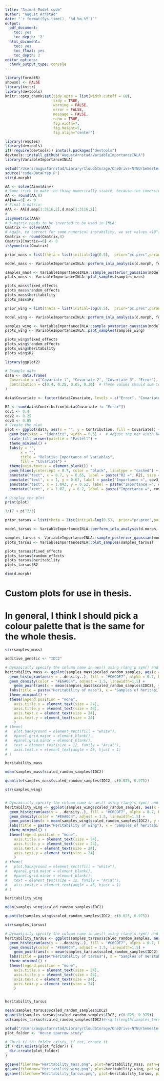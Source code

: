 ```yaml
---
title: "Animal Model code"
author: "August Arnstad"
date: "`r format(Sys.time(), '%d.%m.%Y')`"
output:
  pdf_document:
    toc: yes
    toc_depth: '2'
  html_document:
    toc: yes
    toc_float: yes
    toc_depth: 2
editor_options: 
  chunk_output_type: console
---
```


```r
library(formatR)
showsol <- FALSE
library(knitr)
library(devtools)
knitr::opts_chunk$set(tidy.opts = list(width.cutoff = 68), 
                      tidy = TRUE, 
                      warning = FALSE, 
                      error = FALSE, 
                      message = FALSE, 
                      echo = TRUE, 
                      fig.width=7, 
                      fig.height=5, 
                      fig.align="center")

library(remotes)
library(devtools)
if(!require(devtools)) install.packages("devtools")
devtools::install_github("AugustArnstad/VariableImportanceINLA")
library(VariableImportanceINLA)
```

```r
setwd("/Users/augustarnstad/Library/CloudStorage/OneDrive-NTNU/Semester_10/Animal modelling INLA, sparrows")
source("code/DataPrep.R")
str(d.morph)

```

```r
AA <- solve(Ainv$Ainv)
# Some trick to make the thing numerically stable, because the inversion leads to some tiny non-zero values that are artefacts of the inversion...:
AA <- round(AA,8)
AA[AA==0] <- 0
# Final A-matrix:
AAA <- AA[d.map[1:3116,2],d.map[1:3116,2]]
#
isSymmetric(AAA)
# A-matrix needs to be inverted to be used in INLA:
Cmatrix <- solve(AAA)
# Again, to correct for some numerical instability, we set values <10^{-4} to 0
Cmatrix <- round(Cmatrix,4)
Cmatrix[Cmatrix==0] <- 0
isSymmetric(Cmatrix)
```

```r
prior_mass = list(theta = list(initial=log(0.5),  prior="pc.prec",param=c(sqrt(2),0.05)))

model_mass <- VariableImportanceINLA::perform_inla_analysis(d.morph, formula.mass, "gaussian", priors = prior_mass)

samples_mass <- VariableImportanceINLA::sample_posterior_gaussian(model_mass, formula.mass, d.morph, n_samp=10000, additive_param = "IDC2")
plots_mass <- VariableImportanceINLA::plot_samples(samples_mass)

```

```r
plots_mass$fixed_effects
plots_mass$random_effects
plots_mass$heritability
plots_mass$R2
```

```r
prior_wing = list(theta = list(initial=log(0.5),  prior="pc.prec",param=c(sqrt(2),0.05)))

model_wing <- VariableImportanceINLA::perform_inla_analysis(d.morph, formula.wing, "gaussian", priors = prior_wing)

samples_wing <- VariableImportanceINLA::sample_posterior_gaussian(model_wing, formula.wing, d.morph, n_samp=10000, additive_param = "IDC2")
plots_wing <- VariableImportanceINLA::plot_samples(samples_wing)
```

```r
plots_wing$fixed_effects
plots_wing$random_effects
plots_wing$heritability
plots_wing$R2
```

```r
library(ggplot2)

# Example data
data <- data.frame(
  Covariate = c("Covariate 1", "Covariate 2", "Covariate 3", "Error"),
  Contribution = c(0.4, 0.25, 0.05, 0.30)  # These values should sum to 100 or the total variance
)

data$Covariate <- factor(data$Covariate, levels = c("Error", "Covariate 3", "Covariate 2", "Covariate 1"))

R2 <- sum(data$Contribution[data$Covariate != "Error"])
cov1 <- 0.4
cov2 <- 0.25
cov3 <- 0.05
# Create the plot
plot <- ggplot(data, aes(x = "", y = Contribution, fill = Covariate)) +
  geom_bar(stat = "identity", width = 0.5) +  # Adjust the bar width here
  scale_fill_brewer(palette = "Pastel1") +
  theme_minimal() +
  labs(y = "",
       x = "",
       title = "Relative Importance of Variables",
       fill = "Covariate") +
  theme(axis.text.x = element_blank()) +
  geom_hline(yintercept = 0.7, color = "black", linetype = "dashed") +
  annotate("text", x = 0.7, y = 0.65, label = paste("R2 =", R2), size = 8, hjust = 1) +
  annotate("text", x = 1, y = 0.67, label = paste("Importance =", cov3), size = 4, hjust = 1) +
  annotate("text", x = 1.042, y = 0.52, label = paste("Importance =", cov2), size = 5, hjust = 1) +
  annotate("text", x = 1.07, y = 0.2, label = paste("Importance =", cov1), size = 6, hjust = 1) 

# Display the plot
print(plot)

3/(7 + pi^2/3)
```


```r
prior_tarsus = list(theta = list(initial=log(0.5),  prior="pc.prec",param=c(sqrt(2),0.05)))

model_tarsus <- VariableImportanceINLA::perform_inla_analysis(d.morph, formula.tarsus, "gaussian", priors = prior_tarsus)

samples_tarsus <- VariableImportanceINLA::sample_posterior_gaussian(model_tarsus, formula.tarsus, d.morph, n_samp=10000, additive_param = "IDC2")
plots_tarsus <- VariableImportanceINLA::plot_samples(samples_tarsus)
```

```r
plots_tarsus$fixed_effects
plots_tarsus$random_effects
plots_tarsus$heritability
plots_tarsus$R2

dim(d.morph)
```

# Custom plots for use in thesis.
# In general, I think I should pick a colour palette that is the same for the whole thesis.
```r
str(samples_mass)

additive_genetic <- "IDC2"

# Dynamically specify the column name in aes() using rlang's sym() and !! for tidy evaluation
heritability_mass <- ggplot(samples_mass$scaled_random_samples, aes(x = !!sym(additive_genetic))) +
  geom_histogram(aes(y = ..density..), fill = "#C6CDF7", alpha = 0.7, bins = 40) +
  geom_density(color = "#E6A0C4", adjust = 1.5, linewidth=1.5) +
    geom_point(aes(x = mean(samples_mass$scaled_random_samples$IDC2), y = 0), color = "#E6A0C4", size = 4) +
  labs(title = paste("Heritability of mass"), x = "Samples of heritability", y = "Frequency") +
  theme_minimal() +
  theme(legend.position = "none",
    axis.title.x = element_text(size = 24),
    axis.title.y = element_text(size = 24),
    axis.text.x = element_text(size = 24),
    axis.text.y = element_text(size = 24)
    ) 
# theme(
#   plot.background = element_rect(fill = "white"),
#   #panel.grid.major = element_blank(),
#   #panel.grid.minor = element_blank(),
#   text = element_text(size = 12, family = "Arial"),
#   axis.text.x = element_text(angle = 45, hjust = 1)
# )

heritability_mass

mean(samples_mass$scaled_random_samples$IDC2)

quantile(samples_mass$scaled_random_samples$IDC2, c(0.025, 0.975))
```


```r
str(samples_wing)


# Dynamically specify the column name in aes() using rlang's sym() and !! for tidy evaluation
heritability_wing <- ggplot(samples_wing$scaled_random_samples, aes(x = !!sym(additive_genetic))) +
  geom_histogram(aes(y = ..density..), fill = "#C6CDF7", alpha = 0.7, bins = 40) +
  geom_density(color = "#E6A0C4", adjust = 1.5, linewidth=1.5) +
  geom_point(aes(x = mean(samples_wing$scaled_random_samples$IDC2), y = 0), color = "#E6A0C4", size = 4) +
  labs(title = paste("Heritability of wing"), x = "Samples of heritability", y = "Frequency") +
  theme_minimal() +
  theme(legend.position = "none",
    axis.title.x = element_text(size = 24),
    axis.title.y = element_text(size = 24),
    axis.text.x = element_text(size = 24),
    axis.text.y = element_text(size = 24)
    ) 
# theme(
#   plot.background = element_rect(fill = "white"),
#   #panel.grid.major = element_blank(),
#   #panel.grid.minor = element_blank(),
#   text = element_text(size = 12, family = "Arial"),
#   axis.text.x = element_text(angle = 45, hjust = 1)
# )

heritability_wing

mean(samples_wing$scaled_random_samples$IDC2)

quantile(samples_wing$scaled_random_samples$IDC2, c(0.025, 0.975))
```


```r
str(samples_tarsus)

# Dynamically specify the column name in aes() using rlang's sym() and !! for tidy evaluation
heritability_tarsus <- ggplot(samples_tarsus$scaled_random_samples, aes(x = !!sym(additive_genetic))) +
  geom_histogram(aes(y = ..density..), fill = "#C6CDF7", alpha = 0.7, bins = 100) +
  geom_density(color = "#E6A0C4", adjust = 1.5, linewidth=1.5) +
    geom_point(aes(x = mean(samples_tarsus$scaled_random_samples$IDC2), y = 0), color = "#E6A0C4", size = 4) +
  labs(title = paste("Heritability of tarsus"), x = "Samples of heritability", y = "Frequency") +
  theme_minimal() +
  theme(legend.position = "none",
    axis.title.x = element_text(size = 24),
    axis.title.y = element_text(size = 24),
    axis.text.x = element_text(size = 24),
    axis.text.y = element_text(size = 24)
    ) 


heritability_tarsus

mean(samples_tarsus$scaled_random_samples$IDC2)
quantile(samples_tarsus$scaled_random_samples$IDC2, c(0.025, 0.975))
sd(samples_tarsus$scaled_random_samples$IDC2)#/sqrt(length(samples_tarsus$scaled_random_samples$IDC2))

```

```r
setwd("/Users/augustarnstad/Library/CloudStorage/OneDrive-NTNU/Semester_10/Master/Latex/Figures")
plot_folder <- "House sparrow study"

# Check if the folder exists, if not, create it
if (!dir.exists(plot_folder)) {
  dir.create(plot_folder)
}

ggsave(filename="Heritability_mass.png", plot=heritability_mass, path=plot_folder, width = 10, height = 6, dpi = 300)
ggsave(filename="Heritability_wing.png", plot=heritability_wing, path=plot_folder, width = 10, height = 6, dpi = 300)
ggsave(filename="Heritability_tarsus.png", plot=heritability_tarsus, path=plot_folder, width = 10, height = 6, dpi = 300)

```